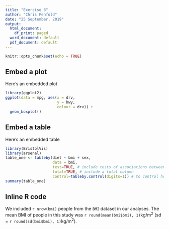 ```yaml
---
title: "Exercise 3"
author: "Chris Penfold"
date: "25 September, 2019"
output:
  html_document:
    df_print: paged
  word_document: default
  pdf_document: default
---
```


```r
knitr::opts_chunk$set(echo = TRUE)
```

## Embed a plot

Here's an embedded plot

```r
library(ggplot2)
ggplot(data = mpg, aes(x = drv, 
                       y = hwy, 
                       colour = drv)) + 
  geom_boxplot()

```


## Embed a table

Here's an embedded table

```r
library(BristolVis)
library(arsenal)
table_one <- tableby(diet ~ bmi + sex, 
                     data = bmi, 
                     test=TRUE, # include tests of associations between diet and exposures
                     total=TRUE, # include a total column
                     control=tableby.control(digits=1)) # to control how many decimal places are in the table
summary(table_one)
```


## Inline R code

We included `r nrow(bmi)` people from the `BMI` dataset in our analyses. The mean BMI of people in this study was `r round(mean(bmi$bmi), 1)`kg/m^2^ (sd = `r round(sd(bmi$bmi), 1)`kg/m^2^).